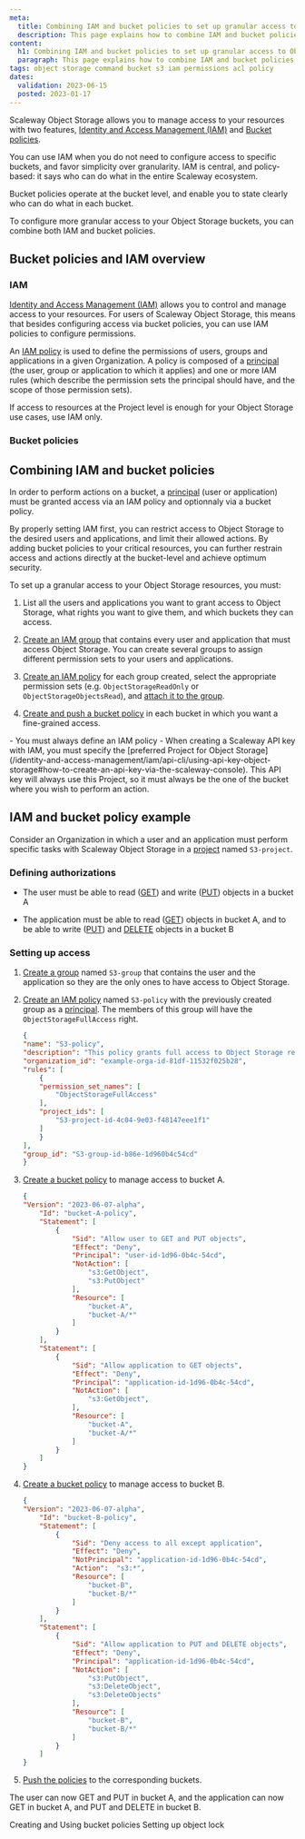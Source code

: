 ```yaml
---
meta:
  title: Combining IAM and bucket policies to set up granular access to Object Storage
  description: This page explains how to combine IAM and bucket policies to manage granular access and action permissions for Object Storage resources.
content:
  h1: Combining IAM and bucket policies to set up granular access to Object Storage
  paragraph: This page explains how to combine IAM and bucket policies to manage granular access and action permissions for Object Storage resources.
tags: object storage command bucket s3 iam permissions acl policy
dates:
  validation: 2023-06-15
  posted: 2023-01-17
---
```


Scaleway Object Storage allows you to manage access to your resources with two features, [Identity and Access Management (IAM)](/identity-and-access-management/iam/concepts/#iam) and [Bucket policies](/storage/object/api-cli/bucket-policy/).

You can use IAM when you do not need to configure access to specific buckets, and favor simplicity over granularity. IAM is central, and policy-based: it says who can do what in the entire Scaleway ecosystem.

Bucket policies operate at the bucket level, and enable you to state clearly who can do what in each bucket.

To configure more granular access to your Object Storage buckets, you can combine both IAM and bucket policies.

## Bucket policies and IAM overview

### IAM

[Identity and Access Management (IAM)](/identity-and-access-management/iam/concepts/#iam) allows you to control and manage access to your resources. For users of Scaleway Object Storage, this means that besides configuring access via bucket policies, you can use IAM policies to configure permissions.

An [IAM policy](/identity-and-access-management/iam/concepts/#policy) is used to define the permissions of users, groups and applications in a given Organization. A policy is composed of a [principal](/identity-and-access-management/iam/concepts/#principal) (the user, group or application to which it applies) and one or more IAM rules (which describe the permission sets the principal should have, and the scope of those permission sets).

If access to resources at the Project level is enough for your Object Storage use cases, use IAM only.

### Bucket policies

<Macro id="storage-bucket-policy" />

## Combining IAM and bucket policies

<Lightbox src="scaleway-bucket-policy-iam-table.webp" alt="" />

In order to perform actions on a bucket, a [principal](/storage/object/concepts/#principal) (user or application) must be granted access via an IAM policy and optionnaly via a bucket policy.

By properly setting IAM first, you can restrict access to Object Storage to the desired users and applications, and limit their allowed actions. By adding bucket policies to your critical resources, you can further restrain access and actions directly at the bucket-level and achieve optimum security.

To set up a granular access to your Object Storage resources, you must:

1. List all the users and applications you want to grant access to Object Storage, what rights you want to give them, and which buckets they can access.

2. [Create an IAM group](/identity-and-access-management/iam/how-to/create-group/) that contains every user and application that must access Object Storage. 
    <Message type="note">
        You can create several groups to assign different permission sets to your users and applications.
    </Message>
3. [Create an IAM policy](/identity-and-access-management/iam/how-to/create-policy/) for each group created, select the appropriate permission sets (e.g. `ObjectStorageReadOnly` or `ObjectStorageObjectsRead`), and [attach it to the group](/docs/identity-and-access-management/iam/how-to/manage-groups/#attach-a-policy-to-a-group). 

4. [Create and push a bucket policy](/storage/object/api-cli/create-bucket-policy/) in each bucket in which you want a fine-grained access.

<Message type="important">
    - You must always define an IAM policy 
    - When creating a Scaleway API key with IAM, you must specify the [preferred Project for Object Storage](/identity-and-access-management/iam/api-cli/using-api-key-object-storage#how-to-create-an-api-key-via-the-scaleway-console). This API key will always use this Project, so it must always be the one of the bucket where you wish to perform an action.
</Message>

## IAM and bucket policy example

Consider an Organization in which a user and an application must perform specific tasks with Scaleway Object Storage in a [project](/console/my-project/concepts/#project) named `S3-project`.

### Defining authorizations

- The user must be able to read ([GET](/storage/object/api-cli/object-operations/#getobject)) and write ([PUT](/storage/object/api-cli/object-operations/#putobject)) objects in a bucket A

- The application must be able to read ([GET](/storage/object/api-cli/object-operations/#getobject)) objects in bucket A, and to be able to write ([PUT](/storage/object/api-cli/object-operations/#putobject)) and [DELETE](/storage/object/api-cli/object-operations/#deleteobjects) objects in a bucket B

### Setting up access

1. [Create a group](/identity-and-access-management/iam/how-to/create-group/) named `S3-group` that contains the user and the application so they are the only ones to have access to Object Storage.

2. [Create an IAM policy](/identity-and-access-management/iam/how-to/create-policy/) named `S3-policy` with the previously created group as a [principal](identity-and-access-management/iam/concepts/#principal). The members of this group will have the `ObjectStorageFullAccess` right.
    ```json
    {
    "name": "S3-policy",
    "description": "This policy grants full access to Object Storage resources in S3-Project to S3-group",
    "organization_id": "example-orga-id-81df-11532f025b28",
    "rules": [
        {
        "permission_set_names": [
            "ObjectStorageFullAccess"
        ],
        "project_ids": [
            "S3-project-id-4c04-9e03-f48147eee1f1"
        ]
        }
    ],
    "group_id": "S3-group-id-b86e-1d960b4c54cd"
    }
    ```
3. [Create a bucket policy](/storage/object/api-cli/create-bucket-policy/) to manage access to bucket A.
    ```json
    {
    "Version": "2023-06-07-alpha",
        "Id": "bucket-A-policy",
        "Statement": [
            {
                "Sid": "Allow user to GET and PUT objects",
                "Effect": "Deny",
                "Principal": "user-id-1d96-0b4c-54cd",
                "NotAction": [
                    "s3:GetObject",
                    "s3:PutObject"
                ],
                "Resource": [
                    "bucket-A",
                    "bucket-A/*"
                ]
            }
        ],
        "Statement": [
            {
                "Sid": "Allow application to GET objects",
                "Effect": "Deny",
                "Principal": "application-id-1d96-0b4c-54cd",
                "NotAction": [
                    "s3:GetObject",
                ],
                "Resource": [
                    "bucket-A",
                    "bucket-A/*"
                ]
            }
        ]
    }
    ```
4. [Create a bucket policy](/storage/object/api-cli/create-bucket-policy/) to manage access to bucket B.
    ```json
    {
    "Version": "2023-06-07-alpha",
        "Id": "bucket-B-policy",
        "Statement": [
            {
                "Sid": "Deny access to all except application",
                "Effect": "Deny",
                "NotPrincipal": "application-id-1d96-0b4c-54cd",
                "Action":  "s3:*",
                "Resource": [
                    "bucket-B",
                    "bucket-B/*"
                ]
            }
        ],
        "Statement": [
            {
                "Sid": "Allow application to PUT and DELETE objects",
                "Effect": "Deny",
                "Principal": "application-id-1d96-0b4c-54cd",
                "NotAction": [
                    "s3:PutObject",
                    "s3:DeleteObject",
                    "s3:DeleteObjects"
                ],
                "Resource": [
                    "bucket-B",
                    "bucket-B/*"
                ]
            }
        ]
    }
    ```

5. [Push the policies](/storage/object/api-cli/create-bucket-policy/) to the corresponding buckets.

The user can now GET and PUT in bucket A, and the application can now GET in bucket A, and PUT and DELETE in bucket B.

<Navigation title="See Also">
  <PreviousButton to="/storage/object/api-cli/create-bucket-policy">Creating and Using bucket policies</PreviousButton>
  <NextButton to="/storage/object/api-cli/object-lock/">Setting up object lock</NextButton>
</Navigation>